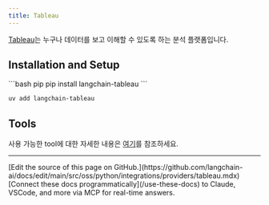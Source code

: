```yaml
---
title: Tableau
---
```


[Tableau](https://www.tableau.com/)는 누구나 데이터를 보고 이해할 수 있도록 하는 분석 플랫폼입니다.


## Installation and Setup

<CodeGroup>
```bash pip
pip install langchain-tableau
```

```bash uv
uv add langchain-tableau
```
</CodeGroup>

## Tools

사용 가능한 tool에 대한 자세한 내용은 [여기](/oss/python/integrations/tools/tableau)를 참조하세요.

---

<Callout icon="pen-to-square" iconType="regular">
    [Edit the source of this page on GitHub.](https://github.com/langchain-ai/docs/edit/main/src/oss/python/integrations/providers/tableau.mdx)
</Callout>
<Tip icon="terminal" iconType="regular">
    [Connect these docs programmatically](/use-these-docs) to Claude, VSCode, and more via MCP for    real-time answers.
</Tip>
